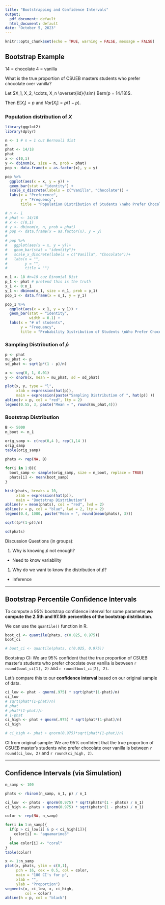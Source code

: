```yaml
---
title: "Bootstrapping and Confidence Intervals"
output:
  pdf_document: default
  html_document: default
date: "October 5, 2023"
---
```


```r
knitr::opts_chunk$set(echo = TRUE, warning = FALSE, message = FALSE)
```

## Bootstrap Example

14 = chocolate
4 = vanilla

What is the true proportion of CSUEB masters students who prefer chocolate over vanilla?

Let $X_1, X_2, \cdots, X_n \overset{iid}{\sim} Bern(p = 14/18)$. 

Then $E[X_i] = p$ and $Var[X_i] = p(1-p)$.

### Population distribution of $X$
```r
library(ggplot2)
library(dplyr)

n <- 1 # n = 1 cuz Bernouli dist
n
phat <- 14/18
phat
x <- c(0,1)
y <- dbinom(x, size = n, prob = phat)
pop <- data.frame(x = as.factor(x), y = y)

pop %>% 
  ggplot(aes(x = x, y = y)) +
  geom_bar(stat = "identity") +
  scale_x_discrete(labels = c("Vanilla", "Chocolate")) +
  labs(x = "Preference",
       y = "Frequency",
       title = "Population Distribution of Students \nWho Prefer Chocolate Over Vanilla")

# n <- 1
# phat <- 14/18
# x <- c(0,1)
# y <- dbinom(x, n, prob = phat)
# pop <- data.frame(x = as.factor(x), y = y)
# 
# pop %>% 
#   ggplot(aes(x = x, y = y))+
#   geom_bar(stat = "identity")+
#   scale_x_discrete(labels = c("Vanilla", "Chocolate"))+
#   labs(x = "",
#        y = "",
#        title = "")

n_1 <- 18 #n=18 cuz Binomial Dist
p_1 <- phat # pretend this is the truth
x_1 <- 0:n_1
y_1 <- dbinom(x_1, size = n_1, prob = p_1)
pop_1 <- data.frame(x = x_1, y = y_1)

pop_1 %>% 
  ggplot(aes(x = x_1, y = y_1)) +
  geom_bar(stat = "identity",
           width = 0.1) +
  labs(x = "# of students",
       y = "Frequency",
       title = "Probability Distribution of Students \nWho Prefer Chocolate Over Vanilla")
```


### Sampling Distribution of $\hat{p}$

```r
p <- phat
mu_phat <- p
sd_phat <- sqrt(p*(1 - p)/n)

x <- seq(0, 1, 0.01)
y <- dnorm(x, mean = mu_phat, sd = sd_phat)

plot(x, y, type = "l",
     xlab = expression(hat(p)),
     main = expression(paste("Sampling Distribution of ", hat(p)) ))
abline(v = p, col = "red", lty = 2)
legend(0.55, 3, paste("Mean = ", round(mu_phat,4)))
```

### Bootstrap Distribution

```r
B <- 5000
n_boot <- n_1

orig_samp <- c(rep(0,4 ), rep(1,14 ))
orig_samp
table(orig_samp)

phats <- rep(NA, B)
 
for(i in 1:B){
  boot_samp <- sample(orig_samp, size = n_boot, replace = TRUE)
  phats[i] <- mean(boot_samp)
}

hist(phats, breaks = 10,
     xlab = expression(hat(p)),
     main = "Bootstrap Distribution")
abline(v = mean(phats), col = "red", lwd = 2)
abline(v = p, col = "blue", lwd = 2, lty = 2)
legend(0.4, 1000, paste("Mean = ", round(mean(phats), 3)))

sqrt((p*(1-p))/n)

sd(phats)
```

Discussion Questions (in groups): 

1. Why is knowing $\hat{p}$ not enough?
-   Need to know variability

1. Why do we want to know the distribution of $\hat{p}$?
-   Inference

---

## Bootstrap Percentile Confidence Intervals

To compute a 95% bootstrap confidence interval for some parameter,**we compute the 2.5th and 97.5th percentiles of the bootstrap distribution**.

We can use the `quantile()` function in R.

```r
boot_ci <- quantile(phats, c(0.025, 0.975))
boot_ci

# boot_ci <- quantile(phats, c(0.025, 0.975))
```

Bootstrap CI: We are 95% confident that the true proportion of CSUEB master's students who prefer chocolate over vanilla is between `r round(boot_ci[1], 2)` and `r round(boot_ci[2], 2)`.

Let's compare this to our **confidence interval** based on our original sample of data.

```r
ci_low <- phat - qnorm(.975) * sqrt(phat*(1-phat)/n)
ci_low
# sqrt(phat*(1-phat)/n)
# phat
# phat*(1-phat)/n
# 1-phat
ci_high <- phat + qnorm(.975) * sqrt(phat*(1-phat)/n)
ci_high

# ci_high <- phat + qnorm(0.975)*sqrt(phat*(1-phat)/n)
```

CI from original sample: We are 95% confident that the true proportion of CSUEB master's students who prefer chocolate over vanilla is between `r round(ci_low, 2)` and `r round(ci_high, 2)`.

---

## Confidence Intervals (via Simulation)

```r
n_samp <- 100

phats <- rbinom(n_samp, n_1, p) / n_1

ci_low  <- phats - qnorm(0.975) * sqrt(phats*(1 - phats) / n_1)
ci_high <- phats + qnorm(0.975) * sqrt(phats*(1 - phats) / n_1)

color <- rep(NA, n_samp)

for(i in 1:n_samp){
  if(p > ci_low[i] & p < ci_high[i]){
    color[i] <- "aquamarine3"
  }
  else color[i] <- "coral"
}
table(color)

x <- 1:n_samp
plot(x, phats, ylim = c(0,1),
     pch = 16, cex = 0.5, col = color,
     main = "100 CI's for p",
     xlab = "",
     ylab = "Proportion")
segments(x, ci_low, x, ci_high,
         col = color)
abline(h = p, col = "black")
```
